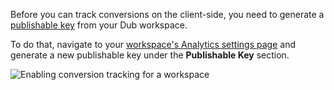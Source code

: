 <Step title="Generate your publishable key">

Before you can track conversions on the client-side, you need to generate a [publishable key](/api-reference/publishable-keys) from your Dub workspace.

To do that, navigate to your [workspace's Analytics settings page](https://app.dub.co/settings/analytics) and generate a new publishable key under the **Publishable Key** section.

<Frame>
  <img
    src="/images/conversions/publishable-key.png"
    alt="Enabling conversion tracking for a workspace"
  />
</Frame>

</Step>
